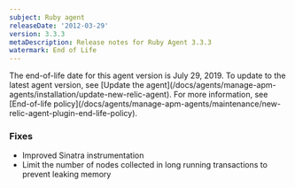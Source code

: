 ```yaml
---
subject: Ruby agent
releaseDate: '2012-03-29'
version: 3.3.3
metaDescription: Release notes for Ruby Agent 3.3.3
watermark: End of Life
---
```


<Callout variant="important">
  The end-of-life date for this agent version is July 29, 2019. To update to the latest agent version, see [Update the agent](/docs/agents/manage-apm-agents/installation/update-new-relic-agent). For more information, see [End-of-life policy](/docs/agents/manage-apm-agents/maintenance/new-relic-agent-plugin-end-life-policy).
</Callout>

### Fixes

* Improved Sinatra instrumentation
* Limit the number of nodes collected in long running transactions to prevent leaking memory

